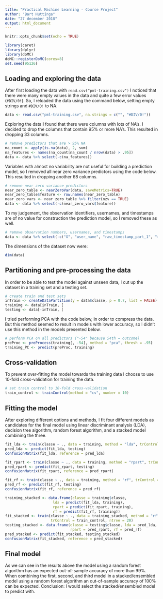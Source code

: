 ```yaml
---
title: "Practical Machine Learning - Course Project"
author: "Bart Huttinga"
date: "27 december 2018"
output: html_document
---
```


```r
knitr::opts_chunk$set(echo = TRUE)
```
```r
library(caret)
library(dplyr)
library(doMC)
doMC::registerDoMC(cores=8)
set.seed(95126)
```

## Loading and exploring the data

After first loading the data with `read.csv("pml-training.csv")` I noticed that there were many empty values in the data and quite a few error values (`#DIV/0!`). So, I reloaded the data using the command below, setting empty strings and `#DIV/0!` to NA.

```r
data <- read.csv("pml-training.csv", na.strings = c("", "#DIV/0!"))
```

Exploring the data I found that there were columns with lots of NA's. I decided to drop the columns that contain 95% or more NA's. This resulted in dropping 33 columns.

```r
# remove predictors that are > 95% NA
na_count <- apply(is.na(data), 2, sum)
na_features <- names(na_count[na_count / nrow(data) > .95])
data <- data %>% select(-c(na_features))
```

Variables with almost no variability are not useful for building a prediction model, so I removed all near zero variance predictors using the code below. This resulted in dropping another 68 columns.

```r
# remove near zero variance predictors
near_zero_table <- nearZeroVar(data, saveMetrics=TRUE)
near_zero_table$feature <- row.names(near_zero_table)
near_zero_vars <- near_zero_table %>% filter(nzv == TRUE)
data <- data %>% select(-c(near_zero_vars$feature))
```

To my judgement, the observation identifiers, usernames, and timestamps are of no value for construction the prediction model, so I removed these as well.

```r
# remove observation numbers, usernames, and timestamps
data <- data %>% select(-c("X", "user_name", "raw_timestamp_part_1", "raw_timestamp_part_2", "cvtd_timestamp"))
```

The dimensions of the dataset now were:

```r
dim(data)
```

## Partitioning and pre-processing the data

In order to be able to test the model against unseen data, I cut up the dataset in a training set and a testing set.

```r
# create train and test sets
inTrain <- createDataPartition(y = data$classe, p = 0.7, list = FALSE)
training <- data[inTrain, ]
testing <- data[-inTrain, ]
```

I tried performing PCA with the code below, in order to compress the data. But this method seemed to result in models with lower accuracy, so I didn't use this method in the models presented below.

```r
# perform PCA on all predictors ("-54" because 54th = outcome)
preProc <- preProcess(training[, -54], method = "pca", thresh = .95)
training_PC <- predict(preProc, training)
```

## Cross-validation

To prevent over-fitting the model towards the training data I choose to use 10-fold cross-validation for training the data.

```r
# set train control to 10-fold cross-validation
train_control <- trainControl(method = "cv", number = 10)
```

## Fitting the model

After exploring different options and methods, I fit four different models as candidates for the final model using linear discriminant analysis (LDA), decision tree algorithm, random forest algorithm, and a stacked model combining the three.

```r
fit_lda <- train(classe ~ ., data = training, method = "lda", trControl = train_control)
pred_lda <- predict(fit_lda, testing)
confusionMatrix(fit_lda, reference = pred_lda)

fit_rpart <- train(classe ~ ., data = training, method = "rpart", trControl = train_control)
pred_rpart <- predict(fit_rpart, testing)
confusionMatrix(fit_rpart, reference = pred_rpart)

fit_rf <- train(classe ~ ., data = training, method = "rf", trControl = train_control, ntree = 20)
pred_rf <- predict(fit_rf, testing)
confusionMatrix(fit_rf, reference = pred_rf)

training_stacked <- data.frame(classe = training$classe,
                      lda = predict(fit_lda, training),
                      rpart = predict(fit_rpart, training),
                      rf = predict(fit_rf, training))
fit_stacked <- train(classe ~ ., data = training_stacked, method = "rf",
                     trControl = train_control, ntree = 20)
testing_stacked <- data.frame(classe = testing$classe, lda = pred_lda,
                              rpart = pred_rpart, rf = pred_rf)
pred_stacked <- predict(fit_stacked, testing_stacked)
confusionMatrix(fit_stacked, reference = pred_stacked)
```

## Final model

As we can see in the results above the model using a random forest algorithm has an expected out-of-sample accuracy of more than 99%. When combining the first, second, and third model in a stacked/ensembled model using a random forest algorithm an out-of-sample accuracy of 100% can be expected. Conclusion: I would select the stacked/ensembled model to predict with.
